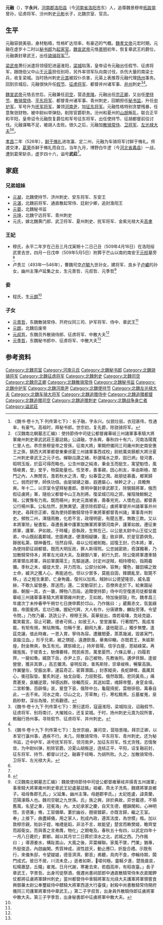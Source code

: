 '''元融'''（{{bd|481年||526年||catIdx=Y}}），字'''永兴'''，[[河南郡|河南郡]][[洛阳县|洛阳县]]（今[[河南省|河南省]][[洛阳市|洛阳市]]东）人，追尊魏景穆帝[[拓跋晃|拓跋晃]]曾孙，征虏将军、汾州刺史[[元彬_(北魏)|元彬]]长子，北魏宗室、官员。

==生平==
元融容貌美丽，身材魁梧，性格旷达坦率，有豪迈的气概。[[魏孝文帝|魏孝文帝]]元宏时期，元融在虚岁十二时以[[秘书郎|秘书郎]]为[[起家官|起家官]]。[[魏宣武帝|魏宣武帝]]元恪[[景明|景明]]初年，恢复章武王的爵位，元融袭封章武王，出任[[骁骑将军|骁骑将军]]<ref>《魏书·卷十九下·列传第七下》：长子融，字永兴。仪貌壮丽，衣冠甚伟，性通率，有豪气。高祖时，拜秘书郎。世宗初，复先爵，除骁骑将军。</ref><ref name=autogenerated1>《汉魏南北朝墓志汇编》：使持節侍中司徒公都督雍華岐三州諸軍事車騎大將軍雍州刺史章武武莊王墓誌銘」公諱融，字永興，春秋四十有六，河南洛陽寬仁里人也。恭宗景穆皇帝之曾孫，征南大將」軍開府儀同三司雍州刺史南安惠王之孫，鎮西大將軍都督東秦邠夏三州諸軍事西戎校」尉統萬突鎮都大將汾夏二州刺史章武王之元子也。蟬聯瓜瓞之緒，眇邈瑤水之原，固已炳」發河書，昭明玉版，於茲可得而略也。公含州嶽之純液，秉金玉而挺生，寓望魁悟，風情峻異，堂」堂乎，物莫能量也。性至孝，善事親，因心則友，率由斯極，閨門之內，人無閒言。澹若秋水之清，曖」似春雲之潤。故朋徒慕義，鄉黨歸仁。弱而好學，師佚功倍。由是瑚璉之器，遐邇屬心，楨幹之才，」具瞻無爽。年十二，以宗室令望拜秘書郎。景明中襲封章武郡王，除驍騎將軍，俄而假征虜將」軍，隨伯父都督中山王為別將。復梁城已陷之郛，摧陰陵鯨鯢之賊，公實豫有力焉。既而楊州」刺史元嵩被害，壽春兇兇，人懷危迫。都督表公行楊州事。公私怙然，民無異望。還京除假節征」虜將軍督并州諸軍事并州刺史。尋拜宗正卿，復為使持節散騎常侍平東將軍都督青州諸」軍事青州刺史。頻牧二州，澤隨雨散，化若不言，政理明密，有聞五蔥，無敢三欺。又以本將軍除」秘書監，尋遷長兼中護軍加撫軍將軍領河南尹，護軍如故。遷征東將軍，護軍、尹如故。于時權」臣執政，生煞在己，以公是太尉中山王從父昆弟，中山既起義鄴城，忠圖弗遂，便潛相疑嫌，濫」致非罪。於是官爵俱免，靜居私第，頤神養性，恬然自得。尋以公枉被削黜，詔復王封，仍本將」軍，為使持節征胡都督。既而大明反政，罪人斯得照。公忠誠密款，奇謀獨著，乃加散騎常侍本」將軍左光祿大夫。及親御六軍，躬行九罰，除公衛將軍遷車騎將軍領左將軍，與前軍廣陽王」先驅遄邁，討定州逆賊，相持積旬，指期龕彌。季秋之末，蟻徒大至，并力而攻。公部分如神，容無」懼色，雖田橫之致士命，臧洪之獲人心，弗能過也。但以少禦多，莫能自固，鋒鏑亂至，取斃不移。」古之輕生重節，亡身殉義，復何以加焉。賊帥以公德望隆崇，威名震赫，不敢久留營壘，厚送而」還。二宮動容於上，百僚奔走於下。給東園祕器，朝服一具，衣一襲，賻物八百段。追贈使持節」侍中司空復進司徒都督雍華岐三州諸軍事車騎大將軍領雍州刺史，王如故。特加後部鼓」吹。魏孝昌三年歲次丁未仲春甲午朔廿七日庚申葬於邙山，乃作銘曰：」葳蕤赤文，氛氳綠錯，帝圖爰炳，玄功已爍。握紀代興，大人有作，分唐建魯，麟趾旁薄。令望令問，」乃牧乃蕃，詵詵公子，穆穆王孫。英華挺出，煥若瑜璠，克岐克嶷，載笑載言。容止可觀，德者可佩，」如彼王人，堂堂誰輩。行著閨門，風成准裁，有矩有規，無玷無悔。勿稱千里，翻飛九重，逶他龍沼，」獨步無雙。逢茲克讓，值此時雍，一恩入賞，寧待為容。遭離閔憂，蒸蒸幾滅，毀甚寅門，哀踰泣血。」形乎兄弟，被之甥姪，遠邇欽風，華夷仰轍。亦既君王，朱紱斯煌，酎金無爽，執玉有光。建旂絳北，」持斧晉陽，信孚白屋，恩結綠棠。再擁旌旄，于彼青土，馳傳褰幃，問民疾苦。萬里晏然，六條云舉，」四履若齊，一變如魯。綴旒下岳，亦尹上京，自己被物，先教後刑。遘伊貝錦，逢彼營營，獲非其罪，」高志彌清。睿明反政，害馬斯除，崇章峻秩，暢䡰高旟。作翼鑾左，受脤出車，運茲奇正，密算潛圖。」封豕縱突，長蛇肆噬，義厲其心，衝冠裂眥。奮炙刺逆，抽戈自衛，力屈勢孤，俄然取斃。悲同黃鳥，」痛貫蒼旻，哀纏逆眾，悼感凶群。徐輴而反，其送如雲，魂歸帝壟，身窆金墳。二宮軫慟，百辟傷」哀，爰登下袞，俄陟中台。龜龍掎抳，雲樹徘徊，萬春自此，一去不來。河水之南，邙山之北，芳草無」行，寒松黯黑。丘墓崔嵬，泉扃眇默，深谷為陵，於焉觀德。</ref>。

[[梁武帝|梁武帝]]萧衍派遣将领侵犯进逼淮阳，[[梁城|梁城]]陷落，皇帝诏令元融出任假节、征虏将军，跟随伯父中山王[[元英|元英]]担任别将，另外率领军队向南讨伐，杀伤大量的南梁士兵，收复梁城。当时扬州刺史[[元嵩|元嵩]]被奴仆杀害，元英上表推荐元融代理[[扬州_(古代)|扬州]]事务。回到京城后，元融很快升任[[假节|假节]]、[[征虏将军|征虏将军]]、都督并州诸军事、[[并州|并州]]刺史<ref>《魏书·卷十九下·列传第七下》：萧衍遣将，寇逼淮阳，梁城陷没，诏融假节、征虏将军、别将南讨，大摧贼众，还复梁城。于时，扬州刺史元嵩为奴所害，敕融行扬州事。寻除假节、征虏将军、并州刺史。</ref><ref name=autogenerated1 />。

[[魏宣武帝|魏宣武帝]]元恪去世后，元融兼任[[司空|司空]]，营造[[景陵|景陵]]。元融出任[[宗正卿|宗正卿]]，又出任[[使持节|使持节]]、[[散骑常侍|散骑常侍]]、[[平东将军|平东将军]]、都督青州诸军事、青州刺史，回朝担任[[秘书监|秘书监]]，升任[[中护军|中护军]]，军号升为[[抚军将军|抚军将军]]，兼领[[河南尹|河南尹]]，加[[征东将军|征东将军]]。元融性格特别贪婪残暴，任意聚敛财物，被中尉纠举弹劾，削除官爵职务。汾州和夏州的[[山胡|山胡]]叛乱，联合正平和平阳，皇帝诏令元融恢复爵位和军号征东将军，出任使持节、征胡都督前往讨伐。元融谋略不足，被胡人击败。很久之后，元融加[[散骑常侍|散骑常侍]]、[[卫将军|卫将军]]、[[左光禄大夫|左光禄大夫]]<ref>《魏书·卷十九下·列传第七下》：及世宗崩，兼司空，营陪景陵。拜宗正卿，以本官行瀛州事，遇疾不行。未几，除散骑常侍、平东将军、青州刺史。还为秘书监，迁中护军，进号抚军将军，领河南尹，加征东将军。性尤贪残，恣情聚敛，为中尉纠弹，削除官爵。汾夏山胡叛逆，连结正平、平阳，诏复融前封，征东将军、持节、都督以讨之。融寡于经略，为胡所败。久之，加散骑常侍、卫将军、左光禄大夫。</ref><ref name=autogenerated1 />。

[[孝昌_(年号)|孝昌]]二年（526年），[[鲜于脩礼|鲜于脩礼]]进攻瀛、定二州，元融为车骑将军讨鲜于脩礼。师渡交津，[[葛荣|葛荣]]杀鲜于脩礼而自立。当年九月，博野白牛逻（今[[河北省|河北省]][[蠡县|蠡县]]）一战，遭到葛荣斩杀，虚岁四十六，谥号'''武莊'''<ref name=autogenerated1 />。

==家庭==
===兄弟姐妹===
*[[元凝_(东安王)|元凝]]，北魏使持节、济州刺史、安东将军、东安王
*[[元湛_(廷尉少卿)|元湛]]，北魏前将军、通直散起常侍、廷尉少卿，追封渔阳王
*[[元晏|元晏]]，北魏秘书监
*[[元竫|元竫]]，北魏宁远将军、青州刺史
*元氏，嫁北魏黄门郎、武卫将军、夏州刺史、抚军将军、金紫光禄大夫[[高聿|高聿]]

===王妃===
*穆氏，永平二年岁在己丑三月戊寅朔十二日己丑（509年4月16日）在洛阳绥武里去世，四月一日戊申（509年5月5日）附葬于芒山以南的南安王[[元桢|元桢]]墓旁<ref name=autogenerated2>{{Cite book | author = 罗新，叶炜著 | title = 《新出魏晋南北朝墓志疏证 (修订版)》 | location = 北京市 | publisher = 中华书局  | date =2016.5| pages =63-64 |ISBN =978-7-101-11639-7| accessdate = 2021-07-07 | url = | language= zh-cn| quote = }}</ref>
*卢贵兰（493年—546年），曹魏司空[[卢毓|卢毓]]九世孙女，建将军、良乡子[[卢巘|卢巘]]的孙女，幽州主簿卢延集之女，生元景哲、元叔哲、元季哲<ref name=autogenerated3>《汉魏南北朝墓志汇编》：魏故使持節侍中司徒公都督雍華岐并揚青五州諸軍」事車騎大將軍雍州刺史章武王妃盧墓誌銘」祖巘，燕太子洗馬，魏建將軍良鄉子。祖母魯郡孔氏。」父延集，幽州主簿。母趙郡李氏。」太妃姓盧，諱貴蘭，范陽涿縣人也。魏司空毓之九世孫。氏」族之興，詳於典故，弈世載德，不殞舊風，名望之重，冠冕海」內。太妃承家之慶，自天生德，體韻閑和，心神明悟，言德兼」脩，工容備舉。萋於幽谷，翹彼錯薪，亦既言歸，繼之王室。奉」上接下，曲盡婦儀，用之家人，剋成內政，遵其法度，為世模」楷。加以敦穆宗親，貽訓子姪，唯禮是蹈，非法不言，故能望」楚宮而軼樊姬，瞻齊堂而超衛女。而與善之言弗膺，物化」之期奄及。春秋五十有四，以武定四年十一月八日薨於」鄴都。越以其月廿二日葬於漳水之北，武城之西。乃作銘曰：」導源姜水，構趾嵩山，大風之後，弈葉蟬聯。家風不墜，門業」猶專，外挺俊造，內啟幽閑。秀質神成，淑性啟天，動止應□，折旋合禮。示既有行，來儀朱邸，令望媞媞，德音濟濟。鄭音」弗聽，鳥肉不食，停輪待期，䦱門成式。彼日不居，川流未息，」逝者如斯，𭉊嗟何極。靈轜夕進，楚挽晨哀，松楊蕭瑟，丘隴」崔嵬。日月代謝，寒暑去來，若戲高岸，有昭夜臺。」長子章武王，字景哲。出身司徒祭酒，俄遷尚書祠部郎中通直散騎常侍朱衣直閣鉀仗都將征虜將軍肆州刺史」當州都督侍中車騎將軍左光祿大夫護軍將軍領嘗食興御兼太尉公奉璽紱侍中驃騎大將軍西道大行臺僕」射殿中尚書散騎常侍開府儀同三司護軍將軍侍中章武王。」第二子字叔哲，出身員外散騎侍郎征虜將軍中散大夫。第三子字季哲，出身秘書郎中征虜將軍中散大夫。</ref>

===妾===
*程氏，生[[元朗_(安定王)|元朗]]<ref name=autogenerated2 />

===子女===
*[[元景哲|元景哲]]，东魏散骑常侍、开府仪同三司、护军将军、侍中、章武王<ref name=autogenerated3 />
*[[元朗_(安定王)|元朗]]，北魏后废帝 
*[[元叔哲|元叔哲]]，东魏员外散骑侍郎、征虏将军、中散大夫<ref name=autogenerated3 />
*[[元季哲|元季哲]]，东魏秘书郎中、征虏将军、中散大夫<ref name=autogenerated3 />

== 参考资料 ==
{{reflist}}

{{DEFAULTSORT:Y}}
[[Category:北魏宗室|Category:北魏宗室]]
[[Category:河南元氏|Category:河南元氏]]
[[Category:北魏秘书郎|Category:北魏秘书郎]]
[[Category:北魏骁骑将军|Category:北魏骁骑将军]]
[[Category:北魏征虏将军|Category:北魏征虏将军]]
[[Category:北魏刺史|Category:北魏刺史]]
[[Category:北魏司空|Category:北魏司空]]
[[Category:北魏宗正卿|Category:北魏宗正卿]]
[[Category:北魏散骑常侍|Category:北魏散骑常侍]]
[[Category:北魏秘书监|Category:北魏秘书监]]
[[Category:北魏中护军|Category:北魏中护军]]
[[Category:北魏河南尹|Category:北魏河南尹]]
[[Category:北魏使持节|Category:北魏使持节]]
[[Category:北魏左光禄大夫|Category:北魏左光禄大夫]]
[[Category:北魏车骑大将军|Category:北魏车骑大将军]]
[[Category:北魏追赠侍中|Category:北魏追赠侍中]]
[[Category:北魏追赠都督|Category:北魏追赠都督]]
[[Category:北魏追赠司空|Category:北魏追赠司空]]
[[Category:北魏追赠刺史|Category:北魏追赠刺史]]
[[Category:北魏战争身亡者|Category:北魏战争身亡者]]
[[Category:谥武莊|Category:谥武莊]]